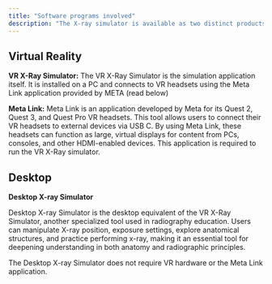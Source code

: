 ```yaml
---
title: "Software programs involved"
description: "The X-ray simulator is available as two distinct products, VR or Desktop. This page describes the software involved in running them."
---
```



## Virtual Reality

**VR X-Ray Simulator:** The VR X-Ray Simulator is the simulation application itself. It is installed on a PC and connects to VR headsets using the Meta Link application provided by META (read below)&#x20;

**Meta Link:** Meta Link is an application developed by Meta for its Quest 2, Quest 3, and Quest Pro VR headsets. This tool allows users to connect their VR headsets to external devices via USB C. By using Meta Link, these headsets can function as large, virtual displays for content from PCs, consoles, and other HDMI-enabled devices. This application is required to run the VR X-Ray simulator.&#x20;

## Desktop

**Desktop X-ray Simulator**

Desktop X-ray Simulator is the desktop equivalent of the VR X-Ray Simulator, another specialized tool used in radiography education. Users can manipulate X-ray position, exposure settings, explore anatomical structures, and practice performing x-ray, making it an essential tool for deepening understanding in both anatomy and radiographic principles.

The Desktop X-ray Simulator does not require VR hardware or the Meta Link application.
